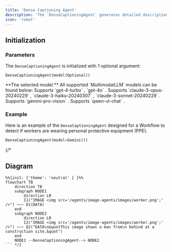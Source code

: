 ```yaml
---
title: 'Dense Captioning Agent'
description: 'The `DenseCaptioningAgent` generates detailed descriptions of images.'
icon: 'robot'
---
```


## Initialization
### Parameters

The `DenseCaptioningAgent` is initialized with 1 optional argument: 

```
DenseCaptioningAgent(model(Optional))
```

<ResponseField name="model" type="MultimodalLLM" required>
  **The selected model.** All supported `MultimodalLLM` models can be found below: 
  <Expandable title="Supported MultimodalLLMs">
    <ResponseField name="GPT4Vision()" type="MultimodalLLM (Default)">
      Supports `gpt-4-turbo` , `gpt-4o` .
    </ResponseField>
    <ResponseField name="Claude()" type="MultimodalLLM">
      Supports `claude-3-opus-20240229` , `claude-3-haiku-20240307` , `claude-3-sonnet-20240229` .
    </ResponseField>
    <ResponseField name="Gemini()" type="MultimodalLLM">
      Supports `gemini-pro-vision` .
    </ResponseField>
    <ResponseField name="QwenVL()" type="MultimodalLLM">
      Supports `qwen-vl-chat` .
    </ResponseField>

  </Expandable>
</ResponseField>


### Example
Here is an example of the `DenseCaptioningAgent` designed for a Workflow to detect if workers are wearing personal protective equipment (PPE).

```python example.py
DenseCaptioningAgent(model=Gemini())
```
{/* 
## Diagram

```mermaid
%%{init: {'theme': 'neutral' } }%%
flowchart TB
    direction TB
    subgraph NODE1
        direction LR
        I1("IMAGE <img src='/agents/image-agents/images/worker.png';' />") ~~~ D1(DATA)
    end
    subgraph NODE2
        direction LR
        I2("IMAGE <img src='/agents/image-agents/images/worker.png';' />") ~~~ D2("DATA\n&quotThis image shows a man from\n behind at a construction site.&quot")
    end
    NODE1 --DenseCaptioningAgent--> NODE2
``` */}